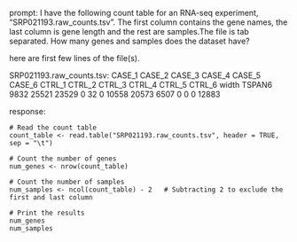prompt:
I have the following count table for an RNA-seq experiment, "SRP021193.raw_counts.tsv". The first column contains the gene names, the last column is gene length and the rest are samples.The file is tab separated. How many genes and samples does the dataset have?

here are first few lines of the file(s).

SRP021193.raw_counts.tsv:
CASE_1	CASE_2	CASE_3	CASE_4	CASE_5	CASE_6	CTRL_1	CTRL_2	CTRL_3	CTRL_4	CTRL_5	CTRL_6	width
TSPAN6	9832	25521	23529	0	32	0	10558	20573	6507	0	0	0	12883


response:
```
# Read the count table
count_table <- read.table("SRP021193.raw_counts.tsv", header = TRUE, sep = "\t")

# Count the number of genes
num_genes <- nrow(count_table)

# Count the number of samples
num_samples <- ncol(count_table) - 2   # Subtracting 2 to exclude the first and last column

# Print the results
num_genes
num_samples
```
